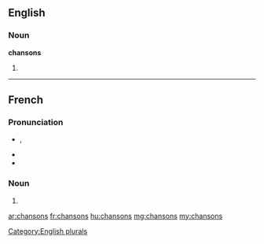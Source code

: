 ==English==

===Noun===
'''chansons'''

# {{plural of|[[chanson]]}}

[[Category:English plurals]]

----

==French==

===Pronunciation===
* {{IPA|/ʃɑ̃.sɔ̃/|lang=fr}}, {{X-SAMPA|/SA~.sO~/|lang=fr}}
* {{homophones|chanson|lang=fr}}
* {{hyphenation|chan|sons|lang=fr}}

===Noun===
{{infl|fr|plural}} {{f|p}}

# {{plural of|[[chanson]]|lang=fr}}

[[ar:chansons]]
[[fr:chansons]]
[[hu:chansons]]
[[mg:chansons]]
[[my:chansons]]